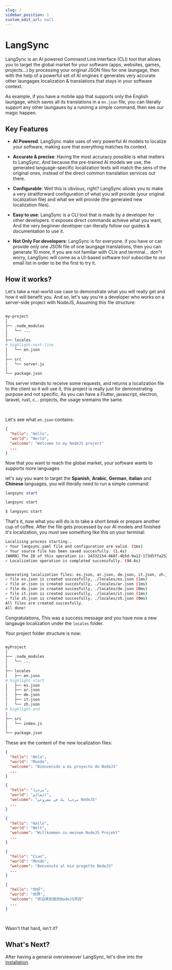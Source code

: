 ```yaml
---
slug: /
sidebar_position: 1
custom_edit_url: null
---
```


# LangSync


LangSync is an AI powered Command Line Interface (CLI) tool that allows you to target the global market for your software (apps, websites, games, projects...) by processing your original JSON files for one laungage, then with the help of a powerful set of AI engines it generates very accurate other laungages localization & translations that stays in your software context.

As example, if you have a mobile app that supports only the English laungage, which saves all its translations in a `en.json` file, you can literally support any other laungaues by a runinng a simple command, then see our magic happen.

## Key Features

- **AI Powered**: LangSync make uses of very powerful AI models to localize your software, making sure that everything matches its context.

- **Accurate & precise**: Having the most accuracy possible is what matters to LangSync, And because the pre-trained AI models we use, the generated language-specific localization texts will match the sens of the original ones, instead of the direct common translation services out there.

- **Configurable**: Well this is obvious, right? LangSync allows you to make a very straitforward configuration of what you will provide (your original localization file) and what we will provide (the generated new localization files).

- **Easy to use**: LangSync is a CLI tool that is made by a developer for other developers. it exposes direct commands achieve what you want, And the very beginner developer can literally follow our guides & documentation to use it.

- **Not Only For developers**: LangSync is for everyone. if you have or can provide only one JSON file of one laungage translations, then you can generate 10 more, if you are not familiar with CLIs and terminal... don"t worry, LangSync will come as a UI-based software too! subscribe to our email list in order to be the first to try it.

## How it works?

Let's take a real-world use case to demonstrate what you will really get and how it will benefit you. And so, let's say you're a developer who works on a server-side project with NodeJS, Asuuming this file structure:

```bash title="📁 .../my-nodejs-projects"

my-project
│
├── .node_modules
│   └── ...
│
├── locales
# highlight-next-line
│   └── en.json
│
├── src
│   └── server.js
│
└── package.json

```

This server intends to receive some requests, and returns a localization file to the client so it will use it, this project is really just for demonstrating purpose and not specific, As you can have a Flutter, javascript, electron, laravel, rust, c... projects, the usage sremains the same.

<br />

Let's see what `en.json` contains:

<Tabs>

  <TabItem value="en.json" label="en.json">

```json showLineNumbers
{
  "hello": "Hello",
  "world": "World",
  "welcome": "Welcome to my NodeJS project"
  ...
}
```

  </TabItem>
</Tabs>

Now that you want to reach the global market, your software wants to supports more languages

let's say you want to target the **Spanish**, **Arabic**, **German**, **italian** and **Chinese** languages, you will literally need to run a simple command:

<Tabs>
  <TabItem value="powershell" label="Powershell" >

```powershell
langsync start
```

  </TabItem>

  <TabItem value="cmd" label="CMD">

```cmd
langsync start
```

</TabItem>

<TabItem value="bash" label="Bash">

```bash
$ langsync start
```

  </TabItem>

</Tabs>

That's it, now what you will do is to take a short break or prepare another cup of coffee. After the file gets processed by our AI models and finished it's localization, you must see something like this on your terminal:

```bash
Localizing process starting..
✓ Your langsync.yaml file and configuration are valid. (1ms)
✓ Your source file has been saved succesfully. (1.4s)
[WARN] The ID of this operation is: 24332154-668f-4b5d-9a12-173d5ffa252c. in case of any issues, please contact us providing this ID so we can help.
✓ Localization operation is completed successfully. (94.6s)


Generating localization files: es.json, ar.json, de.json, it.json, zh.json:
✓ file es.json is created succesfully, ./locales/es.json (1ms)
✓ file ar.json is created succesfully, ./locales/ar.json (1ms)
✓ file de.json is created succesfully, ./locales/de.json (0ms)
✓ file it.json is created succesfully, ./locales/it.json (1ms)
✓ file zh.json is created succesfully, ./locales/zh.json (0ms)
All files are created succesfully.
All done!
```

Congratulations, This was a success message and you have now a new langauge localization under the `locales` folder.

Your project folder structure is now:

```bash title="📁 .../my-nodejs-projects"

myProject
│
├── .node_modules
│   └── ...
│
├── locales
│   ├── en.json
# highlight-start
│   ├── es.json
│   ├── ar.json
│   ├── de.json
│   ├── it.json
│   └── zh.json
# highlight-end
│
├── src
│   └── index.js
│
└── package.json

```

These are the content of the new localization files:

<Tabs>

  <TabItem value="es.json" label="es.json">

```json showLineNumbers
{
  "hello": "Hola",
  "world": "Mundo",
  "welcome": "Bienvenido a mi proyecto de NodeJS"
  ...
}
```

  </TabItem>

  <TabItem value="ar.json" label="ar.json" default>

```json showLineNumbers
{
  "hello": "مرحبا",
  "world": "العالم",
  "welcome": "مرحبا بك في مشروعي NodeJS"
  ...
}
```

  </TabItem>
  
  <TabItem value="de.json" label="de.json">

```json showLineNumbers
{
  "hello": "Hallo",
  "world": "Welt",
  "welcome": "Willkommen zu meinem NodeJS Projekt"
  ...
}
```

  </TabItem>

  <TabItem value="it.json" label="it.json">

```json showLineNumbers
{
  "hello": "Ciao",
  "world": "Mondo",
  "welcome": "Benvenuto al mio progetto NodeJS"
  ...
}
```

  </TabItem>

  <TabItem value="zh.json" label="zh.json">

```json showLineNumbers
{
  "hello": "你好",
  "world": "世界",
  "welcome": "欢迎来到我的NodeJS项目"
  ...
}
```

  </TabItem>

</Tabs>

<br />

Wasn't that hard, isn't it?

## What's Next?

After having a general overviewover LangSync, let's dive into the [installation](./installation).
